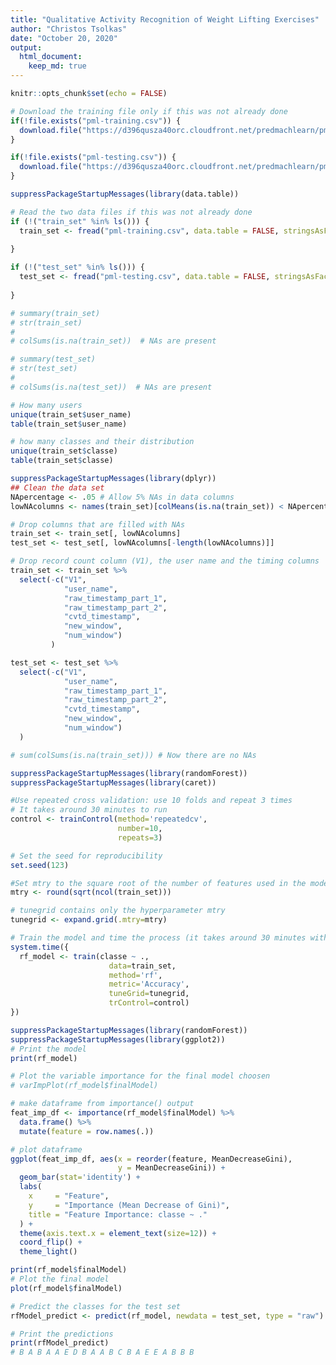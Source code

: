 ```yaml
---
title: "Qualitative Activity Recognition of Weight Lifting Exercises"
author: "Christos Tsolkas"
date: "October 20, 2020"
output: 
  html_document:
    keep_md: true
---
```


```r
knitr::opts_chunk$set(echo = FALSE)
```

```r
# Download the training file only if this was not already done
if(!file.exists("pml-training.csv")) {
  download.file("https://d396qusza40orc.cloudfront.net/predmachlearn/pml-training.csv", destfile = "pml-training.csv")
}

if(!file.exists("pml-testing.csv")) {
  download.file("https://d396qusza40orc.cloudfront.net/predmachlearn/pml-testing.csv", destfile = "pml-testing.csv")
}

suppressPackageStartupMessages(library(data.table))

# Read the two data files if this was not already done
if (!("train_set" %in% ls())) {
  train_set <- fread("pml-training.csv", data.table = FALSE, stringsAsFactors = TRUE)
  
}

if (!("test_set" %in% ls())) {
  test_set <- fread("pml-testing.csv", data.table = FALSE, stringsAsFactors = TRUE)
  
}

# summary(train_set)
# str(train_set)
# 
# colSums(is.na(train_set))  # NAs are present

# summary(test_set)
# str(test_set)
# 
# colSums(is.na(test_set))  # NAs are present

```


```r
# How many users
unique(train_set$user_name)
table(train_set$user_name)

# how many classes and their distribution
unique(train_set$classe)
table(train_set$classe)

```

```r
suppressPackageStartupMessages(library(dplyr))
## Clean the data set
NApercentage <- .05 # Allow 5% NAs in data columns
lowNAcolumns <- names(train_set)[colMeans(is.na(train_set)) < NApercentage]

# Drop columns that are filled with NAs
train_set <- train_set[, lowNAcolumns]
test_set <- test_set[, lowNAcolumns[-length(lowNAcolumns)]]

# Drop record count column (V1), the user name and the timing columns 
train_set <- train_set %>%
  select(-c("V1",
            "user_name",
            "raw_timestamp_part_1", 
            "raw_timestamp_part_2", 
            "cvtd_timestamp", 
            "new_window", 
            "num_window")
         )

test_set <- test_set %>%
  select(-c("V1", 
            "user_name",
            "raw_timestamp_part_1", 
            "raw_timestamp_part_2", 
            "cvtd_timestamp", 
            "new_window", 
            "num_window")
  )

# sum(colSums(is.na(train_set))) # Now there are no NAs
```

```r
suppressPackageStartupMessages(library(randomForest))
suppressPackageStartupMessages(library(caret))

#Use repeated cross validation: use 10 folds and repeat 3 times
# It takes around 30 minutes to run
control <- trainControl(method='repeatedcv', 
                        number=10, 
                        repeats=3)

# Set the seed for reproducibility
set.seed(123)

#Set mtry to the square root of the number of features used in the model
mtry <- round(sqrt(ncol(train_set)))

# tunegrid contains only the hyperparameter mtry
tunegrid <- expand.grid(.mtry=mtry)

# Train the model and time the process (it takes around 30 minutes with an i5 processor)
system.time({
  rf_model <- train(classe ~ ., 
                      data=train_set, 
                      method='rf', 
                      metric='Accuracy', 
                      tuneGrid=tunegrid, 
                      trControl=control)
})

```

```r
suppressPackageStartupMessages(library(randomForest))
suppressPackageStartupMessages(library(ggplot2))
# Print the model
print(rf_model)

# Plot the variable importance for the final model choosen
# varImpPlot(rf_model$finalModel)

# make dataframe from importance() output
feat_imp_df <- importance(rf_model$finalModel) %>% 
  data.frame() %>% 
  mutate(feature = row.names(.))

# plot dataframe
ggplot(feat_imp_df, aes(x = reorder(feature, MeanDecreaseGini), 
                        y = MeanDecreaseGini)) +
  geom_bar(stat='identity') +
  labs(
    x     = "Feature",
    y     = "Importance (Mean Decrease of Gini)",
    title = "Feature Importance: classe ~ ."
  ) +
  theme(axis.text.x = element_text(size=12)) + 
  coord_flip() +
  theme_light()

print(rf_model$finalModel)   
# Plot the final model
plot(rf_model$finalModel)
```

```r
# Predict the classes for the test set
rfModel_predict <- predict(rf_model, newdata = test_set, type = "raw")

# Print the predictions
print(rfModel_predict)
# B A B A A E D B A A B C B A E E A B B B
```


